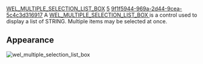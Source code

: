 [[Property:title|WEL_MULTIPLE_SELECTION_LIST_BOX]]
[[Property:weight|5]]
[[Property:uuid|9f1f5944-969a-2d44-9cea-5c4c3d316917]]
A [[ref:libraries/wel/reference/wel_multiple_selection_list_box_chart|WEL_MULTIPLE_SELECTION_LIST_BOX ]] is a control used to display a list of <eiffel>STRING</eiffel>. Multiple items may be selected at once. 

==Appearance==
 [[Image:wel-multiple-selection-list-box|wel_multiple_selection_list_box]]  <br/>
<br/>

{{seealso| '''See also''' <br/>
[[WEL_SINGLE_SELECTION_LIST_BOX|WEL_SINGLE_SELECTION_LIST_BOX]]  }}




